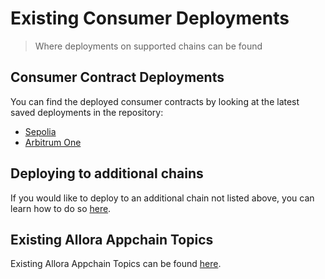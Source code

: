 # Existing Consumer Deployments

> Where deployments on supported chains can be found

## Consumer Contract Deployments

You can find the deployed consumer contracts by looking at the latest saved deployments in the repository:
- [Sepolia](https://sepolia.etherscan.io/address/0x8E45fbef38DaC54e32AfB27AC8cBab30E6818ce6#code)
- [Arbitrum One](https://arbiscan.io/address/0xd75A47C0e5Eb0CeDF57072268F48ba971d2cD7F3#code)

## Deploying to additional chains

If you would like to deploy to an additional chain not listed above, you can learn how to do so [here](./deploy-consumer).

## Existing Allora Appchain Topics

Existing Allora Appchain Topics can be found [here](./existing-topics).

